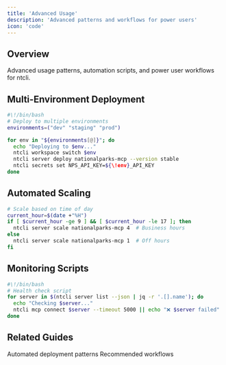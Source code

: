 ```yaml
---
title: 'Advanced Usage'
description: 'Advanced patterns and workflows for power users'
icon: 'code'
---
```


## Overview

Advanced usage patterns, automation scripts, and power user workflows for ntcli.

## Multi-Environment Deployment

```bash
#\!/bin/bash
# Deploy to multiple environments
environments=("dev" "staging" "prod")

for env in "${environments[@]}"; do
  echo "Deploying to $env..."
  ntcli workspace switch $env
  ntcli server deploy nationalparks-mcp --version stable
  ntcli secrets set NPS_API_KEY=${\!env}_API_KEY
done
```

## Automated Scaling

```bash
# Scale based on time of day
current_hour=$(date +"%H")
if [ $current_hour -ge 9 ] && [ $current_hour -le 17 ]; then
  ntcli server scale nationalparks-mcp 4  # Business hours
else
  ntcli server scale nationalparks-mcp 1  # Off hours
fi
```

## Monitoring Scripts

```bash
#\!/bin/bash
# Health check script
for server in $(ntcli server list --json | jq -r '.[].name'); do
  echo "Checking $server..."
  ntcli mcp connect $server --timeout 5000 || echo "❌ $server failed"
done
```

## Related Guides

<CardGroup cols={2}>
  <Card
    title="CI/CD Integration"
    icon="robot"
    href="/guides/ci-cd"
  >
    Automated deployment patterns
  </Card>
  <Card
    title="Best Practices"
    icon="star"
    href="/guides/best-practices"
  >
    Recommended workflows
  </Card>
</CardGroup>

